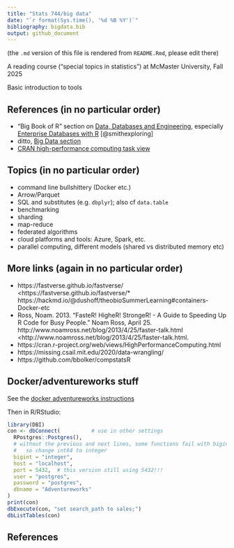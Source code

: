 ```yaml
---
title: "Stats 744/big data"
date: "`r format(Sys.time(), '%d %B %Y')`"
bibliography: bigdata.bib
output: github_document
---
```


(the `.md` version of this file is rendered from `README.Rmd`, please edit there)

A reading course ("special topics in statistics") at McMaster University, Fall 2025

Basic introduction to tools 

## References (in no particular order)

* "Big Book of R" section on [Data, Databases and Engineering](https://www.bigbookofr.com/chapters/data%20databases%20and%20engineering), especially [Enterprise Databases with R](https://smithjd.github.io/sql-pet/) [@smithexploring]
* ditto, [Big Data section](https://www.bigbookofr.com/chapters/big%20data)
* [CRAN high-performance computing task view](https://cran.r-project.org/web/views/HighPerformanceComputing.html)

## Topics (in no particular order)

* command line bullshittery (Docker etc.)
* Arrow/Parquet
* SQL and substitutes (e.g. `dbplyr`); also cf `data.table`
* benchmarking
* sharding
* map-reduce
* federated algorithms
* cloud platforms and tools: Azure, Spark, etc.
* parallel computing, different models (shared vs distributed memory etc)

## More links (again in no particular order)


* https://fastverse.github.io/fastverse/ <https://fastverse.github.io/fastverse/* https://hackmd.io/@dushoff/theobioSummerLearning#containers-Docker-etc
* Ross, Noam. 2013. “FasteR! HigheR! StrongeR! - A Guide to Speeding Up R Code for Busy People.” Noam Ross, April 25.  http://www.noamross.net/blog/2013/4/25/faster-talk.html <http://www.noamross.net/blog/2013/4/25/faster-talk.html.
* https://cran.r-project.org/web/views/HighPerformanceComputing.html
* https://missing.csail.mit.edu/2020/data-wrangling/
* https://github.com/bbolker/compstatsR

## Docker/adventureworks stuff

See the [docker adventureworks instructions](docker_setup.md)

Then in R/RStudio:

```r
library(DBI)
con <- dbConnect(          # use in other settings
  RPostgres::Postgres(),
  # without the previous and next lines, some functions fail with bigint data 
  #   so change int64 to integer
  bigint = "integer",  
  host = "localhost",
  port = 5432,  # this version still using 5432!!!
  user = "postgres",
  password = "postgres",
  dbname = "Adventureworks"
)
print(con)
dbExecute(con, "set search_path to sales;")
dbListTables(con)
```

## References
